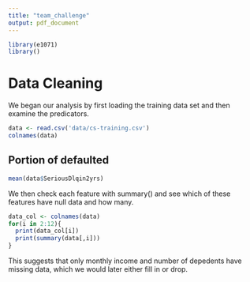 ```yaml
---
title: "team_challenge"
output: pdf_document
---
```


```r
library(e1071)
library()
```
# Data Cleaning

We began our analysis by first loading the training data set and then examine the predicators.

```r
data <- read.csv('data/cs-training.csv')
colnames(data)
```

## Portion of defaulted
```r
mean(data$SeriousDlqin2yrs)
```


We then check each feature with summary() and see which of these features have null data and how many.

```r
data_col <- colnames(data)
for(i in 2:12){
  print(data_col[i])
  print(summary(data[,i]))
}
```
This suggests that only monthly income and number of depedents have missing data, which we would later either fill in or drop.



